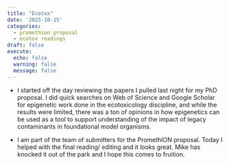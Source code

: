 ```yaml
---
title: "Ecotox"
date: '2025-10-15'
categories:
  - promethion proposal
  - ecotox readings
draft: false
execute:
  echo: false
  warning: false
  message: false
---
```


- I started off the day reviewing the papers I pulled last night for my PhD proposal. I did quick searches on Web of Science and Google Scholar for epigenetic work done in the ecotoxicology discipline, and while the results were limited, there was a ton of opinions in how epigenetics can be used as a tool to support understanding of the impact of legacy contaminants in foundational model organisms.\

 - I am part of the team of submitters for the PromethION proposal. Today I helped with the final reading/ editing and it looks great. Mike has knocked it out of the park and I hope this comes to fruition. 